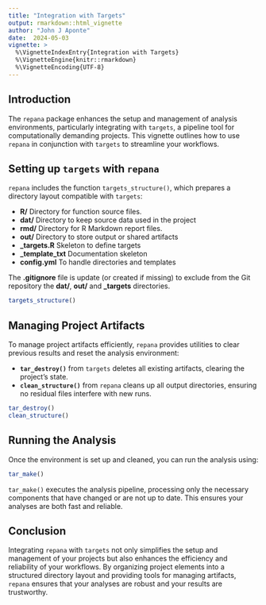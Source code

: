 ```yaml
---
title: "Integration with Targets"
output: rmarkdown::html_vignette
author: "John J Aponte"
date:  2024-05-03
vignette: >
  %\VignetteIndexEntry{Integration with Targets}
  %\VignetteEngine{knitr::rmarkdown}
  %\VignetteEncoding{UTF-8}
---
```


## Introduction

The `repana` package enhances the setup and management of analysis environments, particularly integrating with `targets`, a pipeline tool for computationally demanding projects. This vignette outlines how to use `repana` in conjunction with `targets` to streamline your workflows.

## Setting up `targets` with `repana`

`repana` includes the function `targets_structure()`, which prepares a directory layout compatible with `targets`:

-   **R/** Directory for function source files.
-   **dat/** Directory to keep source data used in the project
-   **rmd/** Directory for R Markdown report files.
-   **out/** Directory to store output or shared artifacts
-   **\_targets.R** Skeleton to define targets
-   **\_template_txt** Documentation skeleton
-   **config.yml** To handle directories and templates

The **.gitignore** file is update (or created if missing) to exclude from the Git repository the **dat/**, **out/** and **\_targets** directories.

```r
targets_structure()
```

## Managing Project Artifacts

To manage project artifacts efficiently, `repana` provides utilities to clear previous results and reset the analysis environment:

-   **`tar_destroy()`** from `targets` deletes all existing artifacts, clearing the project's state.
-   **`clean_structure()`** from `repana` cleans up all output directories, ensuring no residual files interfere with new runs.

```r
tar_destroy()
clean_structure()
```

## Running the Analysis

Once the environment is set up and cleaned, you can run the analysis using:

```r
tar_make()
```

`tar_make()` executes the analysis pipeline, processing only the necessary components that have changed or are not up to date. This ensures your analyses are both fast and reliable.

## Conclusion

Integrating `repana` with `targets` not only simplifies the setup and management of your projects but also enhances the efficiency and reliability of your workflows. By organizing project elements into a structured directory layout and providing tools for managing artifacts, `repana` ensures that your analyses are robust and your results are trustworthy.
